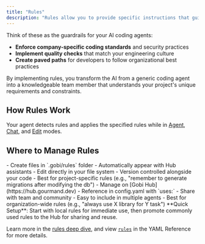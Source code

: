```yaml
---
title: "Rules"
description: "Rules allow you to provide specific instructions that guide how the AI agent behaves when working with your code. Instead of the AI making assumptions about your coding standards, architecture patterns, or project-specific requirements, you can explicitly define guidelines that ensure consistent, contextually appropriate responses."
---
```


Think of these as the guardrails for your AI coding agents:

- **Enforce company-specific coding standards** and security practices
- **Implement quality checks** that match your engineering culture
- **Create paved paths** for developers to follow organizational best practices

By implementing rules, you transform the AI from a generic coding agent into a knowledgeable team member that understands your project's unique requirements and constraints.

## How Rules Work

Your agent detects rules and applies the specified rules while in [Agent](/ide-extensions/agent/quick-start), [Chat](/ide-extensions/chat/quick-start), and [Edit](/ide-extensions/edit/quick-start) modes.

## Where to Manage Rules

<Columns cols={2}>
<Card title="Local Rules (.gobi/rules)" icon="folder">
- Create files in `.gobi/rules` folder
- Automatically appear with Hub assistants
- Edit directly in your file system
- Version controlled alongside your code
- Best for project-specific rules (e.g., "remember to generate migrations after modifying the db")
</Card>

<Card title="Hub Rules" icon="cloud">
- Manage on [Gobi Hub](https://hub.gourmand.dev)
- Reference in config.yaml with `uses:`
- Share with team and community
- Easy to include in multiple agents
- Best for organization-wide rules (e.g., "always use X library for Y task")
</Card>
</Columns>

<Info>
**Quick Setup**: Start with local rules for immediate use, then promote commonly used rules to the Hub for sharing and reuse.
</Info>

Learn more in the [rules deep dive](/customize/deep-dives/rules), and view [`rules`](/reference#rules) in the YAML Reference for more details.